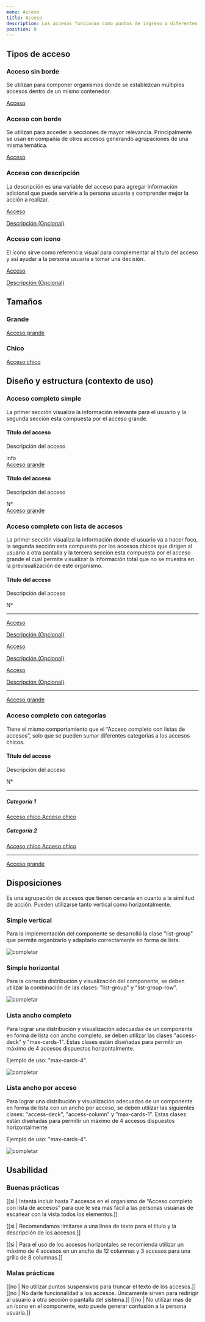 ```yaml
---
menu: Acceso
title: Acceso
description: Los accesos funcionan como puntos de ingreso a diferentes secciones y pueden agruparse cuando hay una similitud en su contenido.
position: 0
---
```


## Tipos de acceso

### Acceso sin borde

Se utilizan para componer organismos donde se establezcan múltiples accesos dentro de un mismo contenedor.

<div className="content-2">
  <div className="list-group">
    <a href="#" className="list-group-item item-sm shadow-none">
      <span className="access-title">Acceso</span>
    </a>
  </div>
</div>

### Acceso con borde

Se utilizan para acceder a secciones de mayor relevancia. Principalmente se usan en compañía de otros accesos generando agrupaciones de una misma temática.

<div className="content-2">
  <div className="list-group">
    <a href="#" className="list-group-item item-sm">
      <span className="access-title">Acceso</span>
    </a>
  </div>
</div>

### Acceso con descripción

La descripción es una variable del acceso para agregar información adicional que puede servirle a la persona usuaria a comprender mejor la acción a realizar.

<div className="content-2">
  <div className="list-group">
    <a href="#" className="list-group-item item-sm">
      <div className="access-content">
        <span className="access-title">Acceso</span>
        <p className="access-text">Descripción (Opcional)</p>
      </div>
    </a>
  </div>
</div>

### Acceso con ícono

El ícono sirve como referencia visual para complementar al título del acceso y así ayudar a la persona usuaria a tomar una decisión.

<div className="content-2">
  <div className="list-group">
    <a href="#" className="list-group-item item-sm">
      <i className="bx bxs-info-circle"></i>
      <div className="access-content">
        <span className="access-title">Acceso</span>
        <p className="access-text">Descripción (Opcional)</p>
      </div>
    </a>
  </div>
</div>

## Tamaños

<div className="access-wrapper">
  <div>
    <h3>Grande</h3>
    <div className="list-group">
      <a href="#" className="list-group-item">
        <span className="access-title">Acceso grande</span>
      </a>
    </div>
  </div>
  <div>
    <h3>Chico</h3>
    <div className="list-group">
      <a href="#" className="list-group-item item-sm">
        <span className="access-title">Acceso chico</span>
      </a>
    </div>
  </div>
</div>

## Diseño y estructura (contexto de uso)

### Acceso completo simple

La primer sección visualiza la información relevante para el usuario y la segunda sección esta compuesta por el acceso grande.

<div className="access-wrapper">
  <div>
    <div className="list-group">
      <div className="group-access">
        <div className="card-access">
          <div className="card-access-body reverse">
            <div>
              <h4 className="mb-1">Título del acceso</h4>
              <p className="mb-0">Descripción del acceso</p>
            </div>
            <span className="card-access-icon material-icons-round">info</span>
          </div>
          <a href="#" className="list-group-item card-item">
            <span className="access-title">
              <i className="bx bxs-info-circle"></i>
              Acceso grande
            </span>
          </a>
        </div>
      </div>
    </div>
  </div>
  <div>
    <div className="list-group">
      <div className="group-access">
        <div className="card-access">
          <div className="card-access-body">
            <div>
              <h4 className="mb-1">Título del acceso</h4>
              <p className="mb-0">Descripción del acceso</p>
            </div>
            <span className="card-access-icon descriptive">N°</span>
          </div>
          <a href="#" className="list-group-item card-item">
            <span className="access-title">
              <i className="bx bxs-info-circle"></i>
              Acceso grande
            </span>
          </a>
        </div>
      </div>
    </div>
  </div>
</div>

### Acceso completo con lista de accesos

La primer sección visualiza la información donde el usuario va a hacer foco, la segunda sección esta compuesta por los accesos chicos que dirigen al usuario a otra pantalla y la tercera sección esta compuesta por el acceso grande el cual permite visualizar la información total que no se muestra en la previsualización de este organismo.

<div className="content-2">
  <div className="list-group">
    <div className="group-access">
      <div className="card-access">
        <div className="card-access-body">
          <div>
            <h4 className="mb-1">Título del acceso</h4>
            <p className="mb-0">Descripción del acceso</p>
          </div>
          <span className="card-access-icon descriptive">N°</span>
        </div>
        <hr className="clearfix" />
        <div className="container-access">
          <div className="access-option">
            <a href="#" className="list-group-item item-sm">
              <i className="bx bxs-info-circle"></i>
              <div className="access-content">
                <span className="access-title">Acceso</span>
                <p className="access-text">Descripción (Opcional)</p>
              </div>
            </a>
            <a href="#" className="list-group-item item-sm">
              <i className="bx bxs-info-circle"></i>
              <div className="access-content">
                <span className="access-title">Acceso</span>
                <p className="access-text">Descripción (Opcional)</p>
              </div>
            </a>
            <a href="#" className="list-group-item item-sm">
              <i className="bx bxs-info-circle"></i>
              <div className="access-content">
                <span className="access-title">Acceso</span>
                <p className="access-text">Descripción (Opcional)</p>
              </div>
            </a>
          </div>
        </div>
        <hr className="clearfix" />
        <a href="#" className="list-group-item card-item">
          <span className="access-title">
            <i className="bx bxs-info-circle"></i>
            Acceso grande
          </span>
        </a>
      </div>
    </div>
  </div>
</div>

### Acceso completo con categorías

Tiene el mismo comportamiento que el “Acceso completo con listas de accesos”, solo que se pueden sumar diferentes categorías a los accesos chicos.

<div className="content-2">
  <div className="list-group">
    <div className="group-access">
      <div className="card-access">
        <div className="card-access-body">
          <div>
            <h4 className="mb-1">Título del acceso</h4>
            <p className="mb-0">Descripción del acceso</p>
          </div>
          <span className="card-access-icon descriptive">N°</span>
        </div>
        <hr className="clearfix" />
        <div className="container-access">
          <div className="access-option">
            <h5 className="title-option">Categoría 1</h5>
            <a href="#" className="list-group-item item-sm">
              <span className="access-title">
                <i className="bx bxs-info-circle"></i>
                Acceso chico
              </span>
            </a>
            <a href="#" className="list-group-item item-sm">
              <span className="access-title">
                <i className="bx bxs-info-circle"></i>
                Acceso chico
              </span>
            </a>
            <h5 className="title-option">Categoría 2</h5>
            <a href="#" className="list-group-item item-sm">
              <span className="access-title">
                <i className="bx bxs-info-circle"></i>
                Acceso chico
              </span>
            </a>
            <a href="#" className="list-group-item item-sm">
              <span className="access-title">
                <i className="bx bxs-info-circle"></i>
                Acceso chico
              </span>
            </a>
          </div>
        </div>
        <hr className="clearfix" />
        <a href="#" className="list-group-item card-item">
          <span className="access-title">
            <i className="bx bxs-info-circle"></i>
            Acceso grande
          </span>
        </a>
      </div>
    </div>
  </div>
</div>

## Disposiciones

Es una agrupación de accesos que tienen cercanía en cuanto a la similitud de acción. Pueden utilizarse tanto vertical como horizontalmente.

### Simple vertical

Para la implementación del componente se desarrolló la clase "list-group" que permite organizarlo y adaptarlo correctamente en forma de lista.

![completar](/componentes/acceso/disposicion_vertical.png)

### Simple horizontal

Para la correcta distribución y visualización del componente, se deben utilizar la combinación de las clases: "list-group" y "list-group-row".

![completar](/componentes/acceso/disposicion_horizontal.png)

### Lista ancho completo

Para lograr una distribución y visualización adecuadas de un componente en forma de lista con ancho completo, se deben utilizar las clases "access-deck" y "max-cards-1". Estas clases están diseñadas para permitir un máximo de 4 accesos dispuestos horizontalmente.

Ejemplo de uso: "max-cards-4".

![completar](/componentes/acceso/access-full-width.png)

### Lista ancho por acceso

Para lograr una distribución y visualización adecuadas de un componente en forma de lista con un ancho por acceso, se deben utilizar las siguientes clases: "access-deck", "access-column" y "max-cards-1". Estas clases están diseñadas para permitir un máximo de 4 accesos dispuestos horizontalmente.

Ejemplo de uso: "max-cards-4".

![completar](/componentes/acceso/access-column-width.png)

## Usabilidad

### Buenas prácticas

[[si | Intentá incluir hasta 7 accesos en el organismo de “Acceso completo con lista de accesos” para que le sea más fácil a las personas usuarias de escanear con la vista todos los elementos.]]

[[si | Recomendamos limitarse a una línea de texto para el título y la descripción de los accesos.]]

[[si | Para el uso de los accesos horizontales se recomienda utilizar un máximo de 4 accesos en un ancho de 12 columnas y 3 accesos para una grilla de 8 columnas.]]

### Malas prácticas

[[no | No utilizar puntos suspensivos para truncar el texto de los accesos.]]
[[no | No darle funcionalidad a los accesos. Únicamente sirven para redirigir al usuario a otra sección o pantalla del sistema.]]
[[no | No utilizar mas de un ícono en el componente, esto puede generar confusión a la persona usuaria.]]
